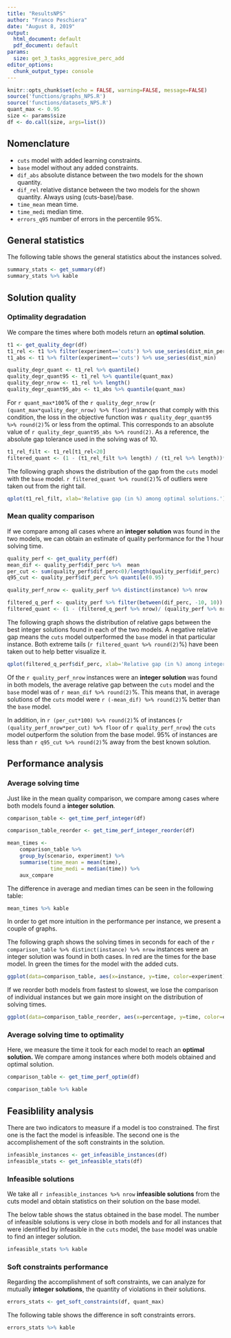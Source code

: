 ```yaml
---
title: "ResultsNPS"
author: "Franco Peschiera"
date: "August 8, 2019"
output:
  html_document: default
  pdf_document: default
params:
  size: get_3_tasks_aggresive_perc_add
editor_options:
  chunk_output_type: console
---
```


```r
knitr::opts_chunk$set(echo = FALSE, warning=FALSE, message=FALSE)
source('functions/graphs_NPS.R')
source('functions/datasets_NPS.R')
quant_max <- 0.95
size <- params$size
df <- do.call(size, args=list())

```

## Nomenclature

* `cuts` model with added learning constraints.
* `base` model without any added constraints.
* `dif_abs` absolute distance between the two models for the shown quantity.
* `dif_rel` relative distance between the two models for the shown quantity. Always using (cuts-base)/base.
* `time_mean` mean time.
* `time_medi` median time.
* `errors_q95` number of errors in the percentile 95%.

## General statistics

The following table shows the general statistics about the instances solved.

```r

summary_stats <- get_summary(df)
summary_stats %>% kable

```

## Solution quality

### Optimality degradation

We compare the times where both models return an **optimal solution**.

```r

t1 <- get_quality_degr(df)
t1_rel <- t1 %>% filter(experiment=='cuts') %>% use_series(dist_min_perc)
t1_abs <- t1 %>% filter(experiment=='cuts') %>% use_series(dist_min)

quality_degr_quant <- t1_rel %>% quantile()
quality_degr_quant95 <- t1_rel %>% quantile(quant_max)
quality_degr_nrow <- t1_rel %>% length()
quality_degr_quant95_abs <- t1_abs %>% quantile(quant_max)

```

For `r quant_max*100`\% of the `r quality_degr_nrow` (`r (quant_max*quality_degr_nrow) %>% floor`) instances that comply with this condition, the loss in the objective function was `r quality_degr_quant95 %>% round(2)`\% or less from the optimal. This corresponds to an absolute value of `r quality_degr_quant95_abs %>% round(2)`. As a reference, the absolute gap tolerance used in the solving was of 10.

```r
t1_rel_filt <- t1_rel[t1_rel<20]
filtered_quant <- (1 - (t1_rel_filt %>% length) / (t1_rel %>% length))*100
```


The following graph shows the distribution of the gap from the `cuts` model with the `base` model. `r filtered_quant %>% round(2)`\% of outliers were taken out from the right tail.

```r
qplot(t1_rel_filt, xlab='Relative gap (in %) among optimal solutions.')
```

### Mean quality comparison

If we compare among all cases where an **integer solution** was found in the two models, we can obtain an estimate of quality performance for the 1 hour solving time.

```r

quality_perf <- get_quality_perf(df)
mean_dif <- quality_perf$dif_perc %>%  mean
per_cut <- sum(quality_perf$dif_perc<0)/length(quality_perf$dif_perc)
q95_cut <- quality_perf$dif_perc %>% quantile(0.95)

quality_perf_nrow <- quality_perf %>% distinct(instance) %>% nrow

```

```r
filtered_q_perf <- quality_perf %>% filter(between(dif_perc, -10, 10))
filtered_quant <- (1 - (filtered_q_perf %>% nrow)/ (quality_perf %>% nrow))*100
```
The following graph shows the distribution of relative gaps between the best integer solutions found in each of the two models. A negative relative gap means the `cuts` model outperformed the `base` model in that particular instance. Both extreme tails (`r filtered_quant %>% round(2)`\%) have been taken out to help better visualize it.

```r
qplot(filtered_q_perf$dif_perc, xlab='Relative gap (in %) among integer solutions.')
```


Of the `r quality_perf_nrow` instances were an **integer solution** was found in both models, the average relative gap between the `cuts` model and the `base` model was of `r mean_dif %>% round(2)`\%. This means that, in average solutions of the `cuts` model were `r (-mean_dif) %>% round(2)`\% better than the `base` model.

In addition, in `r (per_cut*100) %>% round(2)`\% of instances (`r (quality_perf_nrow*per_cut) %>% floor` of `r quality_perf_nrow`) the `cuts` model outperform the solution from the base model. 95\% of instances are less than `r q95_cut %>% round(2)`\% away from the best known solution.

## Performance analysis

### Average solving time

Just like in the mean quality comparison, we compare among cases where both models found a **integer solution**.

```r

comparison_table <- get_time_perf_integer(df)

comparison_table_reorder <- get_time_perf_integer_reorder(df)

mean_times <- 
    comparison_table %>% 
    group_by(scenario, experiment) %>% 
    summarise(time_mean = mean(time), 
              time_medi = median(time)) %>% 
    aux_compare

```

The difference in average and median times can be seen in the following table:

```r
mean_times %>% kable
```

In order to get more intuition in the performance per instance, we present a couple of graphs.

The following graph shows the solving times in seconds for each of the `r comparison_table %>% distinct(instance) %>% nrow` instances were an integer solution was found in both cases. In red are the times for the base model. In green the times for the model with the added cuts.

```r
ggplot(data=comparison_table, aes(x=instance, y=time, color=experiment)) + theme_minimal() + geom_point(size=0.5)
```

If we reorder both models from fastest to slowest, we lose the comparison of individual instances but we gain more insight on the distribution of solving times.

```r
ggplot(data=comparison_table_reorder, aes(x=percentage, y=time, color=experiment)) + theme_minimal() + geom_point(size=0.5) + ggplot2::xlab('instance percentage')
```

### Average solving time to optimality

Here, we measure the time it took for each model to reach an **optimal solution.** We compare among instances where both models obtained and optimal solution.

```r

comparison_table <- get_time_perf_optim(df)

```

```r
comparison_table %>% kable
```

## Feasiblility analysis

There are two indicators to measure if a model is too constrained. The first one is the fact the model is infeasible. The second one is the accomplishement of the soft constraints in the solution.

```r
infeasible_instances <- get_infeasible_instances(df)
infeasible_stats <- get_infeasible_stats(df)
```

### Infeasible solutions

We take all `r infeasible_instances %>% nrow` **infeasible solutions** from the cuts model and obtain statistics on their solution on the base model.

The below table shows the status obtained in the base model. The number of infeasible solutions is very close in both models and for all instances that were identified by infeasible in the `cuts` model, the `base` model was unable to find an integer solution.

```r
infeasible_stats %>% kable
```

### Soft constraints performance

Regarding the accomplishment of soft constraints, we can analyze for mutually **integer solutions**, the quantity of violations in their solutions.

```r
errors_stats <- get_soft_constraints(df, quant_max)

```

The following table shows the difference in soft constraints errors.

```r
errors_stats %>% kable
```
